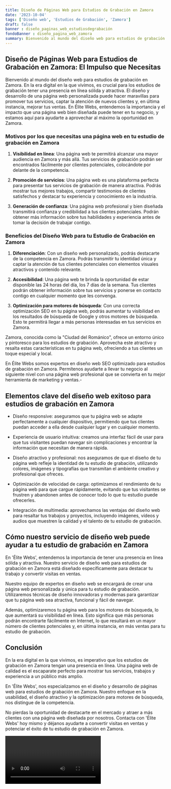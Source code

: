 ```yaml
---
title: Diseño de Páginas Web para Estudios de Grabación en Zamora
date: '2023-10-04'
tags: ['Diseño web', 'Estudios de Grabación', 'Zamora']
draft: false
banner : diseño_paginas_web_estudiosdegrabación
fondoBanner : diseño_pagina_web_zamora
summary: Bienvenido al mundo del diseño web para estudios de grabación en Zamora. En la era digital en la que vivimos, es crucial para los estudios de grabación tener una presencia en línea sólida y atractiva. El diseño y desarrollo de una página web personalizada puede hacer maravillas para promover tus servicios, captar la atención de nuevos clientes y, en última instancia, mejorar tus ventas. En Élite Webs, entendemos la importancia y el impacto que una página web bien diseñada puede tener en tu negocio, y estamos aquí para ayudarte a aprovechar al máximo la oportunidad en Zamora.
---
```


## **Diseño de Páginas Web para Estudios de Grabación en Zamora: El Impulso que Necesitas**

Bienvenido al mundo del diseño web para estudios de grabación en Zamora. En la era digital en la que vivimos, es crucial para los estudios de grabación tener una presencia en línea sólida y atractiva. El diseño y desarrollo de una página web personalizada puede hacer maravillas para promover tus servicios, captar la atención de nuevos clientes y, en última instancia, mejorar tus ventas. En Élite Webs, entendemos la importancia y el impacto que una página web bien diseñada puede tener en tu negocio, y estamos aquí para ayudarte a aprovechar al máximo la oportunidad en Zamora.

### **Motivos por los que necesitas una página web en tu estudio de grabación en Zamora**

1. **Visibilidad en línea**: Una página web te permitirá alcanzar una mayor audiencia en Zamora y más allá. Tus servicios de grabación podrán ser encontrados fácilmente por clientes potenciales, colocándote por delante de la competencia.

2. **Promoción de servicios**: Una página web es una plataforma perfecta para presentar tus servicios de grabación de manera atractiva. Podrás mostrar tus mejores trabajos, compartir testimonios de clientes satisfechos y destacar tu experiencia y conocimiento en la industria.

3. **Generación de confianza**: Una página web profesional y bien diseñada transmitirá confianza y credibilidad a tus clientes potenciales. Podrán obtener más información sobre tus habilidades y experiencia antes de tomar la decisión de trabajar contigo.

### **Beneficios del Diseño Web para tu Estudio de Grabación en Zamora**

1. **Diferenciación**: Con un diseño web personalizado, podrás destacarte de la competencia en Zamora. Podrás transmitir tu identidad única y captar la atención de tus clientes potenciales con elementos visuales atractivos y contenido relevante.

2. **Accesibilidad**: Una página web te brinda la oportunidad de estar disponible las 24 horas del día, los 7 días de la semana. Tus clientes podrán obtener información sobre tus servicios y ponerse en contacto contigo en cualquier momento que les convenga.

3. **Optimización para motores de búsqueda**: Con una correcta optimización SEO en tu página web, podrás aumentar tu visibilidad en los resultados de búsqueda de Google y otros motores de búsqueda. Esto te permitirá llegar a más personas interesadas en tus servicios en Zamora.

Zamora, conocida como la "Ciudad del Románico", ofrece un entorno único y pintoresco para los estudios de grabación. Aprovecha este atractivo y resalta estas características en tu página web, ofreciendo a tus clientes un toque especial y local.

En Élite Webs somos expertos en diseño web SEO optimizado para estudios de grabación en Zamora. Permítenos ayudarte a llevar tu negocio al siguiente nivel con una página web profesional que se convierta en tu mejor herramienta de marketing y ventas.-

<GifSeo />

<Cta />

## Elementos clave del diseño web exitoso para estudios de grabación en Zamora

- Diseño responsive: aseguramos que tu página web se adapte perfectamente a cualquier dispositivo, permitiendo que tus clientes puedan acceder a ella desde cualquier lugar y en cualquier momento.

- Experiencia de usuario intuitiva: creamos una interfaz fácil de usar para que tus visitantes puedan navegar sin complicaciones y encontrar la información que necesitan de manera rápida.

- Diseño atractivo y profesional: nos aseguramos de que el diseño de tu página web refleje la identidad de tu estudio de grabación, utilizando colores, imágenes y tipografías que transmitan el ambiente creativo y profesional que ofreces.

- Optimización de velocidad de carga: optimizamos el rendimiento de tu página web para que cargue rápidamente, evitando que tus visitantes se frustren y abandonen antes de conocer todo lo que tu estudio puede ofrecerles.

- Integración de multimedia: aprovechamos las ventajas del diseño web para resaltar tus trabajos y proyectos, incluyendo imágenes, vídeos y audios que muestren la calidad y el talento de tu estudio de grabación.

## Cómo nuestro servicio de diseño web puede ayudar a tu estudio de grabación en Zamora

En 'Élite Webs', entendemos la importancia de tener una presencia en línea sólida y atractiva. Nuestro servicio de diseño web para estudios de grabación en Zamora está diseñado específicamente para destacar tu trabajo y convertir visitas en ventas.

Nuestro equipo de expertos en diseño web se encargará de crear una página web personalizada y única para tu estudio de grabación. Utilizaremos técnicas de diseño innovadoras y modernas para garantizar que tu página web sea atractiva, funcional y fácil de navegar.

Además, optimizaremos tu página web para los motores de búsqueda, lo que aumentará su visibilidad en línea. Esto significa que más personas podrán encontrarte fácilmente en Internet, lo que resultará en un mayor número de clientes potenciales y, en última instancia, en más ventas para tu estudio de grabación.

## Conclusión

En la era digital en la que vivimos, es imperativo que los estudios de grabación en Zamora tengan una presencia en línea. Una página web de calidad es el escaparate perfecto para mostrar tus servicios, trabajos y experiencia a un público más amplio.

En 'Élite Webs', nos especializamos en el diseño y desarrollo de páginas web para estudios de grabación en Zamora. Nuestro enfoque en la usabilidad, el diseño atractivo y la optimización para motores de búsqueda, nos distingue de la competencia.

No pierdas la oportunidad de destacarte en el mercado y atraer a más clientes con una página web diseñada por nosotros. Contacta con 'Élite Webs' hoy mismo y déjanos ayudarte a convertir visitas en ventas y potenciar el éxito de tu estudio de grabación en Zamora.

<Video />

<CtaBot job='Estudios de Grabación' city='Zamora'/>

<Gmaps query='Zamora+españa+maps' />